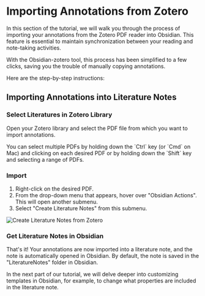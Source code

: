 # Importing Annotations from Zotero

In this section of the tutorial, we will walk you through the process of importing your annotations from the Zotero PDF reader into Obsidian. This feature is essential to maintain synchronization between your reading and note-taking activities.

With the Obsidian-zotero tool, this process has been simplified to a few clicks, saving you the trouble of manually copying annotations.

Here are the step-by-step instructions:


## Importing Annotations into Literature Notes

<Steps>

### Select Literatures in Zotero Library

Open your Zotero library and select the PDF file from which you want to import annotations. 

<Callout>
You can select multiple PDFs by holding down the `Ctrl` key (or `Cmd` on Mac) and clicking 
on each desired PDF or by holding down the `Shift` key and selecting a range of PDFs.
</Callout>

### Import

1. Right-click on the desired PDF.
2. From the drop-down menu that appears, hover over "Obsidian Actions". This will open another submenu.
3. Select "Create Literature Notes" from this submenu.

![Create Literature Notes from Zotero](/img/zotero-create-notes.png)

### Get Literature Notes in Obsidian

That's it! Your annotations are now imported into a literature note, and the note is automatically opened in Obsidian. 
By default, the note is saved in the "LiteratureNotes" folder in Obsidian.

</Steps>

In the next part of our tutorial, we will delve deeper into customizing templates in Obsidian, for example, to change what properties are included in the literature note.